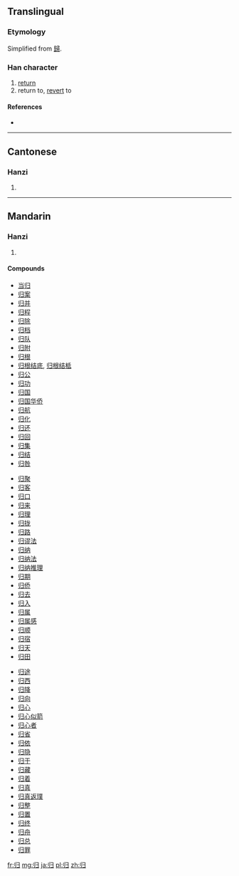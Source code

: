 {{also|歸|帰}}
==Translingual==
{{ja-forms|[[帰]]|归|[[歸]]}}

===Etymology===
Simplified from [[歸]].

===Han character===
{{Han char|rn=58|rad=彐|as=02|sn=5|four=|canj=中中尸一 (LLSM)}}

# [[return]]
# return to, [[revert]] to

====References====
* {{Han ref|kx=0362.051|dkj=09909|dj=0680.140|hdz=20960.110|uh=5F52|ud=24402}}

----

==Cantonese==

===Hanzi===
{{yue-hanzi|jyut=|y=gwai1|tra=歸}}

# {{defn|Cantonese|sort=彐02}}

----

==Mandarin==

===Hanzi===
{{cmn-hanzi|tra=歸|pin=[[guī]] ([[gui1]])|wg=kuei<sup>1</sup>}}

# {{defn|Mandarin|sort=彐02}}

====Compounds====
{{top3}}
* [[当归]]
* [[归案]]
* [[归并]]
* [[归程]]
* [[归除]]
* [[归档]]
* [[归队]]
* [[归附]]
* [[归根]]
* [[归根结底]], [[归根结柢]]
* [[归公]]
* [[归功]]
* [[归国]]
* [[归国华侨]]
* [[归航]]
* [[归化]]
* [[归还]]
* [[归回]]
* [[归集]]
* [[归结]]
* [[归咎]]
{{mid3}}
* [[归聚]]
* [[归客]]
* [[归口]]
* [[归来]]
* [[归理]]
* [[归拢]]
* [[归路]]
* [[归谬法]]
* [[归纳]]
* [[归纳法]]
* [[归纳推理]]
* [[归期]]
* [[归侨]]
* [[归去]]
* [[归入]]
* [[归属]]
* [[归属感]]
* [[归顺]]
* [[归宿]]
* [[归天]]
* [[归田]]
{{mid3}}
* [[归途]]
* [[归西]]
* [[归降]]
* [[归向]]
* [[归心]]
* [[归心似箭]]
* [[归心者]]
* [[归省]]
* [[归依]]
* [[归隐]]
* [[归于]]
* [[归藏]]
* [[归着]]
* [[归真]]
* [[归真返璞]]
* [[归整]]
* [[归置]]
* [[归终]]
* [[归舟]]
* [[归总]]
* [[归罪]]
{{bottom}}

[[fr:归]]
[[mg:归]]
[[ja:归]]
[[pl:归]]
[[zh:归]]